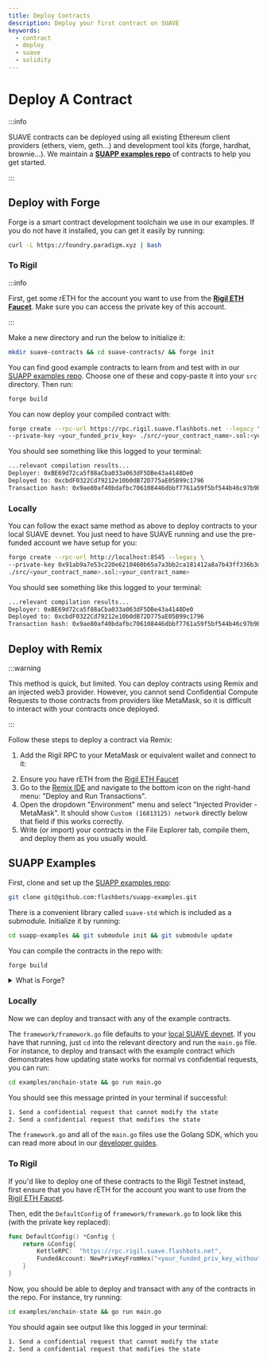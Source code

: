 ```yaml
---
title: Deploy Contracts
description: Deploy your first contract on SUAVE
keywords:
  - contract
  - deploy
  - suave
  - solidity
---
```



# Deploy A Contract

:::info

SUAVE contracts can be deployed using all existing Ethereum client providers (ethers, viem, geth...) and development tool kits (forge, hardhat, brownie...). We maintain a [**SUAPP examples repo**](https://github.com/flashbots/suapp-examples/) of contracts to help you get started.

:::

## Deploy with Forge

Forge is a smart contract development toolchain we use in our examples. If you do not have it installed, you can get it easily by running:

```bash
curl -L https://foundry.paradigm.xyz | bash
```

### To Rigil

:::info

First, get some rETH for the account you want to use from the **[Rigil ETH Faucet](https://faucet.rigil.suave.flashbots.net)**. Make sure you can access the private key of this account.

:::

Make a new directory and run the below to initialize it:

```bash
mkdir suave-contracts && cd suave-contracts/ && forge init
```

You can find good example contracts to learn from and test with in our [SUAPP examples repo](https://github.com/flashbots/suapp-examples/). Choose one of these and copy-paste it into your `src` directory. Then run:

```bash
forge build
```

You can now deploy your compiled contract with:

```bash
forge create --rpc-url https://rpc.rigil.suave.flashbots.net --legacy \
--private-key <your_funded_priv_key> ./src/<your_contract_name>.sol:<your_contract_name>
```

You should see something like this logged to your terminal:

```bash
...relevant compilation results...
Deployer: 0xBE69d72ca5f88aCba033a063dF5DBe43a4148De0
Deployed to: 0xcbdF0322Cd79212e10b0dB72D775aE05B99c1796
Transaction hash: 0x9ae80af40bdafbc706108446dbbf7761a59f5bf544b46c97b9b0851dddaa3927
```

### Locally

You can follow the exact same method as above to deploy contracts to your local SUAVE devnet. You just need to have SUAVE running and use the pre-funded account we have setup for you:

```bash
forge create --rpc-url http://localhost:8545 --legacy \
--private-key 0x91ab9a7e53c220e6210460b65a7a3bb2ca181412a8a7b43ff336b3df1737ce12 \
./src/<your_contract_name>.sol:<your_contract_name>
```

You should see something like this logged to your terminal:

```bash
...relevant compilation results...
Deployer: 0xBE69d72ca5f88aCba033a063dF5DBe43a4148De0
Deployed to: 0xcbdF0322Cd79212e10b0dB72D775aE05B99c1796
Transaction hash: 0x9ae80af40bdafbc706108446dbbf7761a59f5bf544b46c97b9b0851dddaa3927
```

## Deploy with Remix

:::warning

This method is quick, but limited. You can deploy contracts using Remix and an injected web3 provider. However, you cannot send Confidential Compute Requests to those contracts from providers like MetaMask, so it is difficult to interact with your contracts once deployed.

:::

Follow these steps to deploy a contract via Remix:

1. Add the Rigil RPC to your MetaMask or equivalent wallet and connect to it:

<RPCButton />

2. Ensure you have rETH from the [Rigil ETH Faucet](https://faucet.rigil.suave.flashbots.net)
3. Go to the [Remix IDE](http://remix.ethereum.org/) and navigate to the bottom icon on the right-hand menu: "Deploy and Run Transactions".
4. Open the dropdown "Environment" menu and select "Injected Provider - MetaMask". It should show `Custom (16813125) network` directly below that field if this works correctly.
5. Write (or import) your contracts in the File Explorer tab, compile them, and deploy them as you usually would.

## SUAPP Examples

First, clone and set up the [SUAPP examples repo](https://github.com/flashbots/suapp-examples/):

```bash
git clone git@github.com:flashbots/suapp-examples.git
```

There is a convenient library called `suave-std` which is included as a submodule. Initialize it by running:

```bash
cd suapp-examples && git submodule init && git submodule update
```

You can compile the contracts in the repo with:

```bash
forge build
```

<details>
  <summary>What is Forge?</summary>
  <div>
    <div>
      <div>
        `forge` is a part of the smart contract development toolchain we use in our examples, which you can learn more about in our [next tutorial](/tutorials/deploy-contracts). If you do not have it installed, you can do so quickly with: 
        <pre>curl -L https://foundry.paradigm.xyz | bash</pre>
      </div>
    </div>
  </div>
</details>

### Locally

Now we can deploy and transact with any of the example contracts. 

The `framework/framework.go` file defaults to your [local SUAVE devnet](/tutorials/run-suave). If you have that running, just `cd` into the relevant directory and run the `main.go` file. For instance, to deploy and transact with the example contract which demonstrates how updating state works for normal vs confidential requests, you can run:

```bash
cd examples/onchain-state && go run main.go
```

You should see this message printed in your terminal if successful:

```bash
1. Send a confidential request that cannot modify the state
2. Send a confidential request that modifies the state
```

The `framework.go` and all of the `main.go` files use the Golang SDK, which you can read more about in our [developer guides](/resources/golang-sdk).

### To Rigil

If you'd like to deploy one of these contracts to the Rigil Testnet instead, first ensure that you have rETH for the account you want to use from the [Rigil ETH Faucet](https://faucet.rigil.suave.flashbots.net).

Then, edit the `DefaultConfig` of `framework/framework.go` to look like this (with the private key replaced):

```go
func DefaultConfig() *Config {
	return &Config{
		KettleRPC:  "https://rpc.rigil.suave.flashbots.net",
		FundedAccount: NewPrivKeyFromHex("<your_funded_priv_key_without_0x>"),
	}
}
```

Now, you should be able to deploy and transact with any of the contracts in the repo. For instance, try running:

```bash
cd examples/onchain-state && go run main.go
```

You should again see output like this logged in your terminal:

```bash
1. Send a confidential request that cannot modify the state
2. Send a confidential request that modifies the state
```
